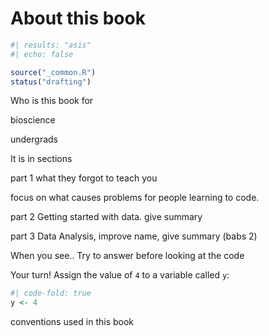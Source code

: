 # About this book

```r
#| results: "asis"
#| echo: false

source("_common.R")
status("drafting")
```

Who is this book for

bioscience

undergrads

It is in sections

part 1 what they forgot to teach you

focus on what causes problems for people learning to code.

part 2 Getting started with data. give summary

part 3 Data Analysis, improve name, give summary (babs 2)

When you see.. Try to answer before looking at the code

Your turn! Assign the value of `4` to a variable called `y`:

```r
#| code-fold: true
y <- 4
```

conventions used in this book

